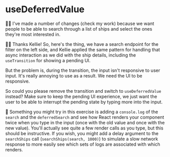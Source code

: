 # useDeferredValue

<EpicVideo url="https://www.epicreact.dev/workshops/react-suspense/usedeferredvalue" />

🧝‍♂️ I've made a number of changes (<PrevDiffLink>check my work</PrevDiffLink>)
because we want people to be able to search through a list of ships and select
the ones they're most interested in.

👨‍💼 Thanks Kellie! So, here's the thing, we have a search endpoint for the filter
on the left side, and Kellie applied the same pattern for handling that async
interaction as we did with the ship details, including the `useTransition` for
showing a pending UI.

But the problem is, during the transition, the input isn't responsive to user
input. It's really annoying to use as a result. We need the UI to be responsive.

So could you please remove the transition and switch to `useDeferredValue`
instead? Make sure to keep the pending UI experience, we just want the user to
be able to interrupt the pending state by typing more into the input.

🦉 Something you might try in this exercise is adding a `console.log` of the
`search` and the `deferredSearch` and see how React renders your component twice
when you type in the input (once with the old value and once with the new
value). You'll actually see quite a few render calls as you type, but this
should be instructive. If you wish, you might add a delay argument to the
`searchShips` call (`searchShips(search, 1000)`) to simulate a slow network
response to more easily see which sets of logs are associated with which
renders.
